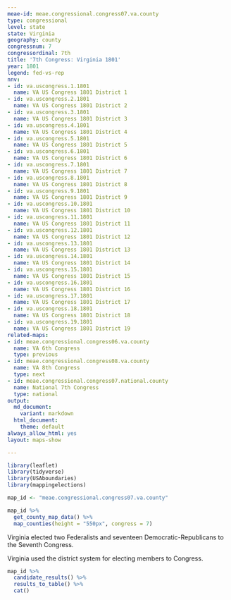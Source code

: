 ```yaml
---
meae-id: meae.congressional.congress07.va.county
type: congressional
level: state
state: Virginia
geography: county
congressnum: 7
congressordinal: 7th
title: '7th Congress: Virginia 1801'
year: 1801
legend: fed-vs-rep
nnv:
- id: va.uscongress.1.1801
  name: VA US Congress 1801 District 1
- id: va.uscongress.2.1801
  name: VA US Congress 1801 District 2
- id: va.uscongress.3.1801
  name: VA US Congress 1801 District 3
- id: va.uscongress.4.1801
  name: VA US Congress 1801 District 4
- id: va.uscongress.5.1801
  name: VA US Congress 1801 District 5
- id: va.uscongress.6.1801
  name: VA US Congress 1801 District 6
- id: va.uscongress.7.1801
  name: VA US Congress 1801 District 7
- id: va.uscongress.8.1801
  name: VA US Congress 1801 District 8
- id: va.uscongress.9.1801
  name: VA US Congress 1801 District 9
- id: va.uscongress.10.1801
  name: VA US Congress 1801 District 10
- id: va.uscongress.11.1801
  name: VA US Congress 1801 District 11
- id: va.uscongress.12.1801
  name: VA US Congress 1801 District 12
- id: va.uscongress.13.1801
  name: VA US Congress 1801 District 13
- id: va.uscongress.14.1801
  name: VA US Congress 1801 District 14
- id: va.uscongress.15.1801
  name: VA US Congress 1801 District 15
- id: va.uscongress.16.1801
  name: VA US Congress 1801 District 16
- id: va.uscongress.17.1801
  name: VA US Congress 1801 District 17
- id: va.uscongress.18.1801
  name: VA US Congress 1801 District 18
- id: va.uscongress.19.1801
  name: VA US Congress 1801 District 19
related-maps:
- id: meae.congressional.congress06.va.county
  name: VA 6th Congress
  type: previous
- id: meae.congressional.congress08.va.county
  name: VA 8th Congress
  type: next
- id: meae.congressional.congress07.national.county
  name: National 7th Congress
  type: national
output:
  md_document:
    variant: markdown
  html_document:
    theme: default
always_allow_html: yes
layout: maps-show

---
```


```r
library(leaflet)
library(tidyverse)
library(USAboundaries)
library(mappingelections)

map_id <- "meae.congressional.congress07.va.county"
```

<div class="map">

```r
map_id %>%
  get_county_map_data() %>%
  map_counties(height = "550px", congress = 7)
```

</div>

Virginia elected two Federalists and seventeen Democratic-Republicans to the Seventh Congress.

Virginia used the district system for electing members to Congress.

<div class="results-table">

```r
map_id %>%
  candidate_results() %>%
  results_to_table() %>%
  cat()
```

</div>
